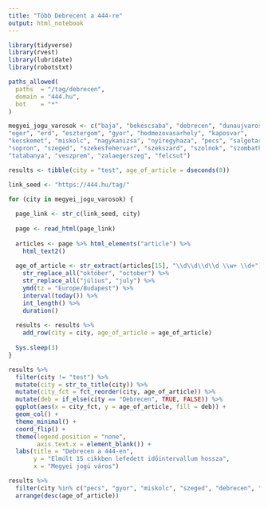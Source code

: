 ```yaml
---
title: "Több Debrecent a 444-re"
output: html_notebook
---
```


```r
library(tidyverse)
library(rvest)
library(lubridate)
library(robotstxt)

```

```r
paths_allowed(
  paths  = "/tag/debrecen", 
  domain = "444.hu", 
  bot    = "*"
)
```



```r
megyei_jogu_varosok <- c("baja", "bekescsaba", "debrecen", "dunaujvaros", 
"eger", "erd", "esztergom", "gyor", "hodmezovasarhely", "kaposvar", 
"kecskemet", "miskolc", "nagykanizsa", "nyiregyhaza", "pecs", "salgotarjan", 
"sopron", "szeged", "szekesfehervar", "szekszard", "szolnok", "szombathely", 
"tatabanya", "veszprem", "zalaegerszeg", "felcsut")
```


```r
results <- tibble(city = "test", age_of_article = dseconds(0)) 

```


```r

link_seed <- "https://444.hu/tag/"

for (city in megyei_jogu_varosok) {
  
  page_link <- str_c(link_seed, city)
  
  page <- read_html(page_link)
  
  articles <- page %>% html_elements("article") %>% 
    html_text2() 
  
  age_of_article <- str_extract(articles[15], "\\d\\d\\d\\d \\w+ \\d+") %>% 
    str_replace_all("október", "october") %>% 
    str_replace_all("július", "july") %>%
    ymd(tz = "Europe/Budapest") %>% 
    interval(today()) %>% 
    int_length() %>% 
    duration() 
  
  results <- results %>% 
    add_row(city = city, age_of_article = age_of_article)
  
  Sys.sleep(3)
}

```

```r
results %>% 
  filter(city != "test") %>%
  mutate(city = str_to_title(city)) %>%
  mutate(city_fct = fct_reorder(city, age_of_article)) %>%
  mutate(deb = if_else(city == "Debrecen", TRUE, FALSE)) %>%
  ggplot(aes(x = city_fct, y = age_of_article, fill = deb)) + 
  geom_col() +
  theme_minimal() + 
  coord_flip() + 
  theme(legend.position = "none", 
        axis.text.x = element_blank()) +
  labs(title = "Debrecen a 444-en", 
       y = "Elmúlt 15 cikkben lefedett időintervallum hossza", 
       x = "Megyei jogú város")
```

```r
results %>% 
  filter(city %in% c("pecs", "gyor", "miskolc", "szeged", "debrecen", "sopron", "felcsut")) %>%
  arrange(desc(age_of_article))
```


